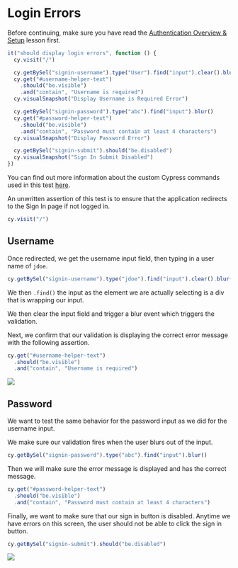 # Login Errors

Before continuing, make sure you have read the [Authentication Overview & Setup](/real-world-examples/authentication-overview-and-setup) lesson first.

```js
it("should display login errors", function () {
  cy.visit("/")

  cy.getBySel("signin-username").type("User").find("input").clear().blur()
  cy.get("#username-helper-text")
    .should("be.visible")
    .and("contain", "Username is required")
  cy.visualSnapshot("Display Username is Required Error")

  cy.getBySel("signin-password").type("abc").find("input").blur()
  cy.get("#password-helper-text")
    .should("be.visible")
    .and("contain", "Password must contain at least 4 characters")
  cy.visualSnapshot("Display Password Error")

  cy.getBySel("signin-submit").should("be.disabled")
  cy.visualSnapshot("Sign In Submit Disabled")
})
```

You can find out more information about the custom Cypress commands used in this test [here](/real-world-examples/custom-cypress-commands).

An unwritten assertion of this test is to ensure that the application redirects to the Sign In page if not logged in.

```js
cy.visit("/")
```

## Username

Once redirected, we get the username input field, then typing in a user name of `jdoe`.

```js
cy.getBySel("signin-username").type("jdoe").find("input").clear().blur()
```

We then `.find()` the input as the element we are actually selecting is a div that is wrapping our input.

We then clear the input field and trigger a blur event which triggers the validation.

Next, we confirm that our validation is displaying the correct error message with the following assertion.

```js
cy.get("#username-helper-text")
  .should("be.visible")
  .and("contain", "Username is required")
```

![](/images/real-world-examples/authentication/login-errors/Screen_Shot_2021-06-28_at_1.40.59_PM.png)

## Password

We want to test the same behavior for the password input as we did for the username input.

We make sure our validation fires when the user blurs out of the input.

```js
cy.getBySel("signin-password").type("abc").find("input").blur()
```

Then we will make sure the error message is displayed and has the correct message.

```js
cy.get("#password-helper-text")
  .should("be.visible")
  .and("contain", "Password must contain at least 4 characters")
```

Finally, we want to make sure that our sign in button is disabled. Anytime we have errors on this screen, the user should not be able to click the sign in button.

```js
cy.getBySel("signin-submit").should("be.disabled")
```

![](/images/real-world-examples/authentication/login-errors/Screen_Shot_2021-06-28_at_1.42.18_PM.png)
